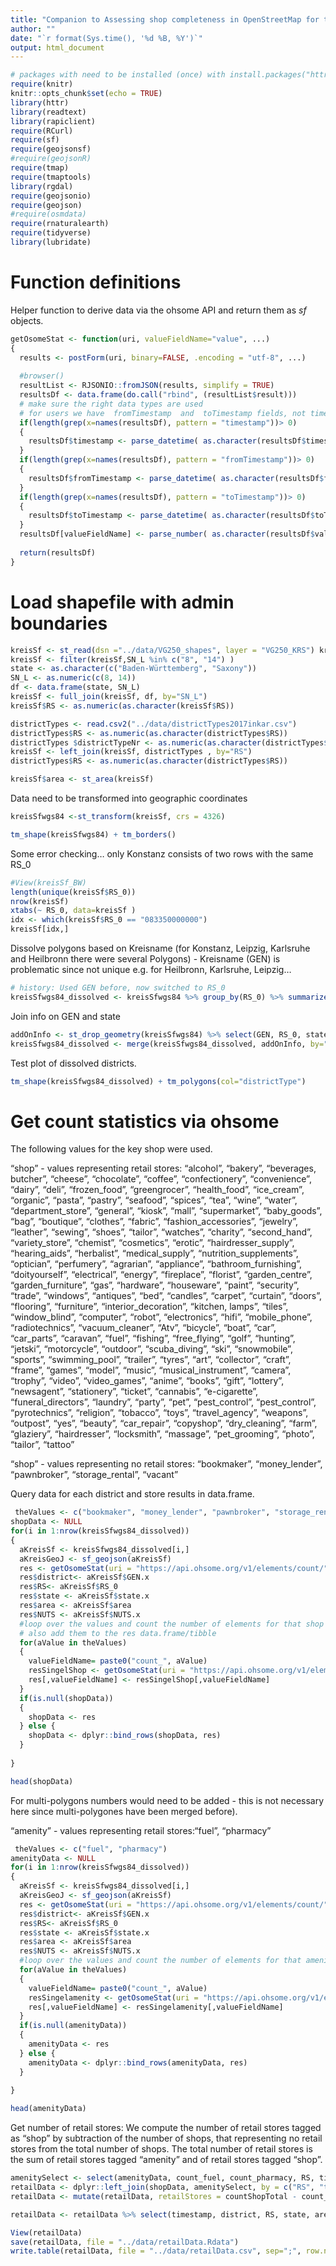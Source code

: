 ```yaml
---
title: "Companion to Assessing shop completeness in OpenStreetMap for two federalstates in Germany - Query OSM Retail stores in Baden-Württemberg and Saxony"
author: ""
date: "`r format(Sys.time(), '%d %B, %Y')`"
output: html_document
---
```

```r
# packages with need to be installed (once) with install.packages("httr") etc.
require(knitr)
knitr::opts_chunk$set(echo = TRUE)
library(httr)
library(readtext)
library(rapiclient)
require(RCurl)
require(sf)
require(geojsonsf)
#require(geojsonR)
require(tmap)
require(tmaptools)
library(rgdal)
require(geojsonio)
require(geojson)
#require(osmdata)
require(rnaturalearth)
require(tidyverse)
library(lubridate)
```

# Function definitions

Helper function to derive data via the ohsome API and return them as *sf* objects.

```r
getOsomeStat <- function(uri, valueFieldName="value", ...)
{
  results <- postForm(uri, binary=FALSE, .encoding = "utf-8", ...)
  
  #browser()
  resultList <- RJSONIO::fromJSON(results, simplify = TRUE)
  resultsDf <- data.frame(do.call("rbind", (resultList$result)))
  # make sure the right data types are used
  # for users we have  fromTimestamp  and  toTimestamp fields, not timestampe
  if(length(grep(x=names(resultsDf), pattern = "timestamp"))> 0)
  {
    resultsDf$timestamp <- parse_datetime( as.character(resultsDf$timestamp))  
  }
  if(length(grep(x=names(resultsDf), pattern = "fromTimestamp"))> 0)
  {
    resultsDf$fromTimestamp <- parse_datetime( as.character(resultsDf$fromTimestamp))  
  }
  if(length(grep(x=names(resultsDf), pattern = "toTimestamp"))> 0)
  {
    resultsDf$toTimestamp <- parse_datetime( as.character(resultsDf$toTimestamp))  
  }
  resultsDf[valueFieldName] <- parse_number( as.character(resultsDf$value))
  
  return(resultsDf)
}
```
# Load shapefile with admin boundaries

```r
kreisSf <- st_read(dsn ="../data/VG250_shapes", layer = "VG250_KRS") kreisSf$SN_L <- as.numeric(as.character(kreisSf$SN_L))
kreisSf <- filter(kreisSf,SN_L %in% c("8", "14") )
state <- as.character(c("Baden-Württemberg", "Saxony"))
SN_L <- as.numeric(c(8, 14))
df <- data.frame(state, SN_L)
kreisSf <- full_join(kreisSf, df, by="SN_L")
kreisSf$RS <- as.numeric(as.character(kreisSf$RS))

districtTypes <- read.csv2("../data/districtTypes2017inkar.csv")
districtTypes$RS <- as.numeric(as.character(districtTypes$RS))
districtTypes $districtTypeNr <- as.numeric(as.character(districtTypes$districtTypeNr))
kreisSf <- left_join(kreisSf, districtTypes , by="RS")
districtTypes$RS <- as.numeric(as.character(districtTypes$RS))

kreisSf$area <- st_area(kreisSf)
```

Data need to be transformed into geographic coordinates

```r
kreisSfwgs84 <-st_transform(kreisSf, crs = 4326)
```

```r
tm_shape(kreisSfwgs84) + tm_borders()
```

Some error checking... only Konstanz consists of two rows with the same RS_0

```r
#View(kreisSf_BW)
length(unique(kreisSf$RS_0))
nrow(kreisSf)
xtabs(~ RS_0, data=kreisSf )
idx <- which(kreisSf$RS_0 == "083350000000")
kreisSf[idx,]
```


Dissolve polygons based on Kreisname (for Konstanz, Leipzig, Karlsruhe and Heilbronn there were several Polygons) - Kreisname (GEN) is problematic since not unique e.g. for Heilbronn, Karlsruhe, Leipzig... 

```r
# history: Used GEN before, now switched to RS_0
kreisSfwgs84_dissolved <- kreisSfwgs84 %>% group_by(RS_0) %>% summarize(area= sum(area))
```

Join info on GEN and state

```r
addOnInfo <- st_drop_geometry(kreisSfwgs84) %>% select(GEN, RS_0, state, BEZ,  NUTS, districtType)
kreisSfwgs84_dissolved <- merge(kreisSfwgs84_dissolved, addOnInfo, by="RS_0")
```

Test plot of dissolved districts.

```r
tm_shape(kreisSfwgs84_dissolved) + tm_polygons(col="districtType")
```


# Get count statistics via ohsome

The following values for the key shop were used.

"shop" - values representing retail stores: "alcohol", "bakery", "beverages, butcher", "cheese", "chocolate", "coffee", "confectionery", "convenience", "dairy", "deli", "frozen_food", "greengrocer", "health_food", "ice_cream", "organic", "pasta", "pastry", "seafood", "spices", "tea", "wine", "water", "department_store", "general", "kiosk", "mall", "supermarket", "baby_goods", "bag", "boutique", "clothes", "fabric", "fashion_accessories", "jewelry", "leather", "sewing", "shoes", "tailor", "watches", "charity", "second_hand", "variety_store", "chemist", "cosmetics", "erotic", "hairdresser_supply", "hearing_aids", "herbalist", "medical_supply", "nutrition_supplements", "optician", "perfumery", "agrarian", "appliance", "bathroom_furnishing", "doityourself", "electrical", "energy", "fireplace", "florist", "garden_centre", "garden_furniture", "gas", "hardware", "houseware", "paint", "security", "trade", "windows", "antiques", "bed", "candles", "carpet", "curtain", "doors", "flooring", "furniture", "interior_decoration", "kitchen, lamps", "tiles", "window_blind", "computer", "robot", "electronics", "hifi", "mobile_phone", "radiotechnics", "vacuum_cleaner", "Atv", "bicycle", "boat", "car", "car_parts", "caravan", "fuel", "fishing", "free_flying", "golf", "hunting", "jetski", "motorcycle", "outdoor", "scuba_diving", "ski", "snowmobile", "sports", "swimming_pool", "trailer", "tyres", "art", "collector", "craft", "frame", "games", "model", "music", "musical_instrument", "camera", "trophy", "video", "video_games", "anime", "books", "gift", "lottery", "newsagent", "stationery", "ticket", "cannabis", "e-cigarette", "funeral_directors", "laundry", "party", "pet", "pest_control", "pest_control", "pyrotechnics", "religion", "tobacco", "toys", "travel_agency", "weapons", "outpost", "yes", "beauty", "car_repair", "copyshop", "dry_cleaning", "farm", "glaziery", "hairdresser", "locksmith", "massage", "pet_grooming", "photo", "tailor", "tattoo"

"shop" - values representing no retail stores: "bookmaker", "money_lender", "pawnbroker", "storage_rental", "vacant"

Query data for each district and store results in  data.frame.

```r
 theValues <- c("bookmaker", "money_lender", "pawnbroker", "storage_rental", "vacant")
shopData <- NULL
for(i in 1:nrow(kreisSfwgs84_dissolved))
{
  aKreisSf <- kreisSfwgs84_dissolved[i,]
  aKreisGeoJ <- sf_geojson(aKreisSf)
  res <- getOsomeStat(uri = "https://api.ohsome.org/v1/elements/count/", bpolys = aKreisGeoJ, keys = "shop", time = "2008-01-01/2020-01-01/P1M", types="node", valueFieldName = "countShopTotal")
  res$district<- aKreisSf$GEN.x
  res$RS<- aKreisSf$RS_0
  res$state <- aKreisSf$state.x
  res$area <- aKreisSf$area
  res$NUTS <- aKreisSf$NUTS.x
  #loop over the values and count the number of elements for that shop
  # also add them to the res data.frame/tibble
  for(aValue in theValues)
  {
    valueFieldName= paste0("count_", aValue)
    resSingelShop <- getOsomeStat(uri = "https://api.ohsome.org/v1/elements/count/", bpolys = aKreisGeoJ, keys = "shop", time = "2008-01-01/2020-01-01/P1M", types="node", values = aValue, valueFieldName = valueFieldName)
    res[,valueFieldName] <- resSingelShop[,valueFieldName]
  }
  if(is.null(shopData))
  {
    shopData <- res
  } else {
    shopData <- dplyr::bind_rows(shopData, res)  
  }
  
}

head(shopData)

```

For multi-polygons numbers would need to be added - this is not necessary here  since multi-polygones have been merged before).

"amenity" - values representing retail stores:"fuel", "pharmacy"

```r
 theValues <- c("fuel", "pharmacy")
amenityData <- NULL
for(i in 1:nrow(kreisSfwgs84_dissolved))
{
  aKreisSf <- kreisSfwgs84_dissolved[i,]
  aKreisGeoJ <- sf_geojson(aKreisSf)
  res <- getOsomeStat(uri = "https://api.ohsome.org/v1/elements/count/", bpolys = aKreisGeoJ, keys = "amenity", time = "2008-01-01/2020-01-01/P1M", types="node", valueFieldName = "countamenityTotal")
  res$district<- aKreisSf$GEN.x
  res$RS<- aKreisSf$RS_0
  res$state <- aKreisSf$state.x
  res$area <- aKreisSf$area
  res$NUTS <- aKreisSf$NUTS.x
  #loop over the values and count the number of elements for that amenity  # also add them to the res data.frame/tibble
  for(aValue in theValues)
  {
    valueFieldName= paste0("count_", aValue)
    resSingelamenity <- getOsomeStat(uri = "https://api.ohsome.org/v1/elements/count/", bpolys = aKreisGeoJ, keys = "amenity", time = "2008-01-01/2020-01-01/P1M", types="node", values = aValue, valueFieldName = valueFieldName)
    res[,valueFieldName] <- resSingelamenity[,valueFieldName]
  }
  if(is.null(amenityData))
  {
    amenityData <- res
  } else {
    amenityData <- dplyr::bind_rows(amenityData, res)  
  }
  
}

head(amenityData)

```


Get number of retail stores:
We compute the number of retail stores tagged as "shop" by subtraction of the number of shops, that representing no retail stores from the total number of shops.
The total number of retail stores is the sum of retail stores tagged "amenity" and of retail stores tagged "shop".

```r
amenitySelect <- select(amenityData, count_fuel, count_pharmacy, RS, timestamp)
retailData <- dplyr::left_join(shopData, amenitySelect, by = c("RS", "timestamp"))
retailData <- mutate(retailData, retailStores = countShopTotal - count_bookmaker - count_money_lender - count_pawnbroker - count_storage_rental - count_vacant +count_fuel + count_pharmacy)

retailData <- retailData %>% select(timestamp, district, RS, state, area, NUTS, retailStores)

View(retailData)
save(retailData, file = "../data/retailData.Rdata")
write.table(retailData, file = "../data/retailData.csv", sep=";", row.names = FALSE)
```